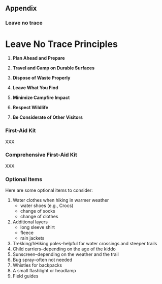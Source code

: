 ## Appendix

### Leave no trace

# Leave No Trace Principles

1. **Plan Ahead and Prepare**

2. **Travel and Camp on Durable Surfaces**

3. **Dispose of Waste Properly**

4. **Leave What You Find**

5. **Minimize Campfire Impact**

6. **Respect Wildlife**

7. **Be Considerate of Other Visitors**

### First-Aid Kit

XXX

### Comprehensive First-Aid Kit

XXX

### Optional Items

Here are some optional items to consider:

1. Water clothes when hiking in warmer weather
   - water shoes (e.g., Crocs)
   - change of socks
   - change of clothes
2. Additional layers
   - long sleeve shirt
   - fleece
   - rain jackets
3. Trekking/hHiking poles--helpful for water crossings and steeper trails
4. Child carriers--depending on the age of the kiddo
5. Sunscreen--depending on the weather and the trail
6. Bug spray--often not needed
7. Whistles for backpacks
8. A small flashlight or headlamp
9. Field guides
